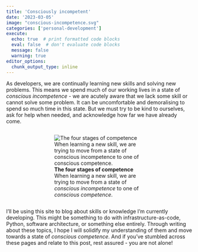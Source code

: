 ```yaml
---
title: 'Consciously incompetent'
date: '2023-03-05'
image: "conscious-incompetence.svg"
categories: ['personal-development']
execute:
  echo: true  # print formatted code blocks
  eval: false  # don't evaluate code blocks
  message: false
  warning: true
editor_options: 
  chunk_output_type: inline
---
```


As developers, we are continually learning new skills and solving new problems. This means we spend much of our working lives in a state of *conscious incompetence* - we are acutely aware that we lack some skill or cannot solve some problem. It can be uncomfortable and demoralising to spend so much time in this state. But we must try to be kind to ourselves, ask for help when needed, and acknowledge how far we have already come.

:::: {.columns}

::: {.column width="15%"}
<!-- empty column to create gap -->
:::

::: {.column width="70%"}
![**The four stages of competence** When learning a new skill, we are trying to move from a state of *conscious incompetence* to one of *conscious competence*. ](conscious-incompetence.svg){}
:::

::: {.column width="15%"}
<!-- empty column to create gap -->
:::

::::

I'll be using this site to blog about skills or knowledge I'm currently developing. This might be something to do with infrastructure-as-code, Python, software architecture, or something else entirely. Through writing about these topics, I hope I will solidify my understanding of them and move towards a state of *conscious competence*. And if you've stumbled across these pages and relate to this post, rest assured - you are not alone!
